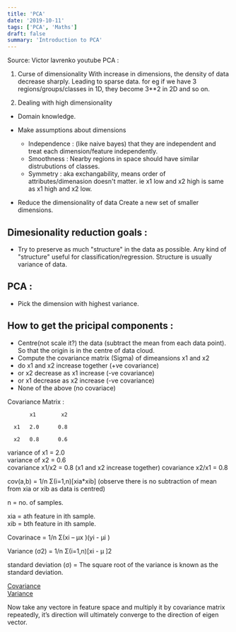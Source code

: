 ```yaml
---
title: 'PCA'
date: '2019-10-11'
tags: ['PCA', 'Maths']
draft: false
summary: 'Introduction to PCA'
---
```


Source: Victor lavrenko youtube PCA :

1. Curse of dimensionality
   With increase in dimensions, the density of data decrease sharply. Leading to sparse data.
   for eg if we have 3 regions/groups/classes in 1D, they become 3\*\*2 in 2D and so on.

2. Dealing with high dimensionality

- Domain knowledge.

- Make assumptions about dimensions

  - Independence : (like naive bayes) that they are independent
    and treat each dimension/feature independently.
  - Smoothness : Nearby regions in space should have similar distrubutions of classes.
  - Symmetry : aka exchangability, means order of attributes/dimenasion doesn't matter.
    ie x1 low and x2 high is same as x1 high and x2 low.

- Reduce the dimensionality of data
  Create a new set of smaller dimensions.

## Dimesionality reduction goals :

- Try to preserve as much "structure" in the data as possible. Any kind of "structure"
  useful for classification/regression. Structure is usually variance of data.

## PCA :

- Pick the dimension with highest variance.

## How to get the pricipal components :

- Centre(not scale it?) the data (subtract the mean from each data point).
  So that the origin is in the centre of data cloud.
- Compute the covariance matrix (Sigma) of dimeansions x1 and x2
- do x1 and x2 increase together (+ve covariance)
- or x2 decrease as x1 increase (-ve covariance)
- or x1 decrease as x2 increase (-ve covariance)
- None of the above (no covariace)

Covariance Matrix :

           x1        x2

      x1   2.0      0.8

      x2   0.8      0.6

variance of x1 = 2.0  
variance of x2 = 0.6  
covariance x1/x2 = 0.8 (x1 and x2 increase together)
covariance x2/x1 = 0.8

cov(a,b) = 1/n Σ(i=1,n)[xia*xib] (observe there is no subtraction of mean from xia or xib as data is centred)

n = no. of samples.

xia = ath feature in ith sample.  
xib = bth feature in ith sample.

Covarinace = 1/n Σ(xi – µx )(yi - µi )

Variance (σ2) = 1/n Σ(i=1,n)[xi - µ ]2

standard deviation (σ) = The square root of the variance is known as the standard deviation.

[Covariance](http://mathworld.wolfram.com/Covariance.html)  
[Variance](http://mathworld.wolfram.com/Variance.html)

Now take any vectore in feature space and multiply it by covariance matrix repeatedly, it’s direction will ultimately converge to the direction of eigen vector.
